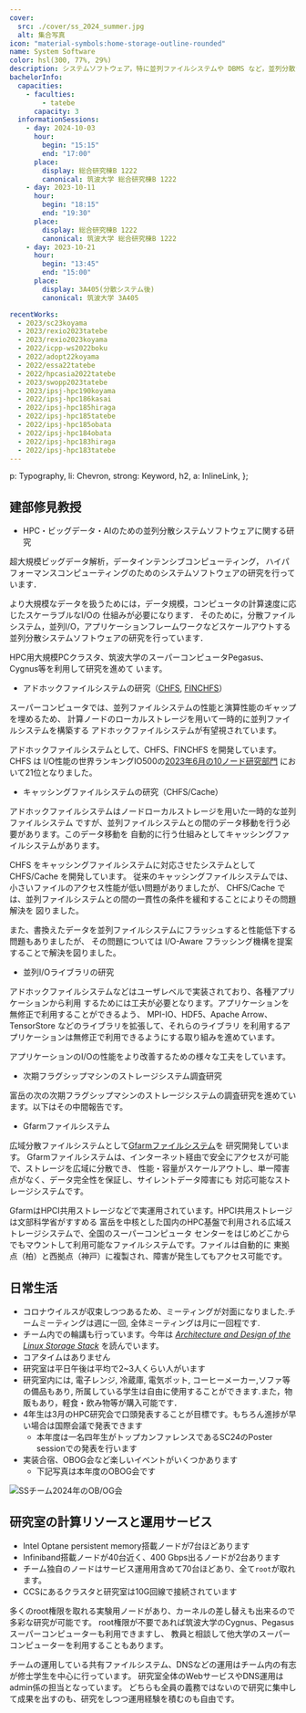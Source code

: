 ```yaml
---
cover:
  src: ./cover/ss_2024_summer.jpg
  alt: 集合写真
icon: "material-symbols:home-storage-outline-rounded"
name: System Software
color: hsl(300, 77%, 29%)
description: システムソフトウェア，特に並列ファイルシステムや DBMS など，並列分散システムに関わる基盤ソフトウェアの研究を行っています
bachelorInfo:
  capacities:
    - faculties:
        - tatebe
      capacity: 3
  informationSessions:
    - day: 2024-10-03
      hour:
        begin: "15:15"
        end: "17:00"
      place:
        display: 総合研究棟B 1222
        canonical: 筑波大学 総合研究棟B 1222
    - day: 2023-10-11
      hour:
        begin: "18:15"
        end: "19:30"
      place:
        display: 総合研究棟B 1222
        canonical: 筑波大学 総合研究棟B 1222
    - day: 2023-10-21
      hour:
        begin: "13:45"
        end: "15:00"
      place:
        display: 3A405(分散システム後)
        canonical: 筑波大学 3A405

recentWorks:
  - 2023/sc23koyama
  - 2023/rexio2023tatebe
  - 2023/rexio2023koyama
  - 2022/icpp-ws2022boku
  - 2022/adopt22koyama
  - 2022/essa22tatebe
  - 2022/hpcasia2022tatebe
  - 2023/swopp2023tatebe
  - 2023/ipsj-hpc190koyama
  - 2022/ipsj-hpc186kasai
  - 2022/ipsj-hpc185hiraga
  - 2022/ipsj-hpc185tatebe
  - 2022/ipsj-hpc185obata
  - 2022/ipsj-hpc184obata
  - 2022/ipsj-hpc183hiraga
  - 2022/ipsj-hpc183tatebe
---
```



  p: Typography,
  li: Chevron,
  strong: Keyword,
  h2,
  a: InlineLink,
};

## 建部修見教授

- HPC・ビッグデータ・AIのための並列分散システムソフトウェアに関する研究

超大規模ビッグデータ解析，データインテンシブコンピューティング，
ハイパフォーマンスコンピューティングのためのシステムソフトウェアの研究を行っています．

より大規模なデータを扱うためには，データ規模，コンピュータの計算速度に応じたスケーラブルなI/Oの
仕組みが必要になります．
そのために，分散ファイルシステム，並列I/O，アプリケーションフレームワークなどスケールアウトする
並列分散システムソフトウェアの研究を行っています．

HPC用大規模PCクラスタ、筑波大学のスーパーコンピュータPegasus、Cygnus等を利用して研究を進めて
います。

- アドホックファイルシステムの研究（[CHFS](https://github.com/otatebe/chfs),
  [FINCHFS](https://github.com/tsukuba-hpcs/finchfs)）

スーパーコンピュータでは、並列ファイルシステムの性能と演算性能のギャップを埋めるため、
計算ノードのローカルストレージを用いて一時的に並列ファイルシステムを構築する
アドホックファイルシステムが有望視されています。

アドホックファイルシステムとして、CHFS、FINCHFS を開発しています。CHFS は
I/O性能の世界ランキングIO500の[2023年6月の10ノード研究部門](https://io500.org/list/isc23/ten)
において21位となりました。

<YoutubeContainer>
  <Youtube
    src="https://www.youtube.com/embed/K6sO66kAkJ8"
    title="CHFS: Parallel Consistent Hashing File System for Node-local Persistent Memory"
  />
</YoutubeContainer>

- キャッシングファイルシステムの研究（CHFS/Cache）

アドホックファイルシステムはノードローカルストレージを用いた一時的な並列ファイルシステム
ですが、並列ファイルシステムとの間のデータ移動を行う必要があります。このデータ移動を
自動的に行う仕組みとしてキャッシングファイルシステムがあります。

CHFS をキャッシングファイルシステムに対応させたシステムとして CHFS/Cache を開発しています。
従来のキャッシングファイルシステムでは、小さいファイルのアクセス性能が低い問題がありましたが、
CHFS/Cache では、並列ファイルシステムとの間の一貫性の条件を緩和することによりその問題解決を
図りました。

<YoutubeContainer>
  <Youtube
    src="https://www.youtube.com/embed/cHJ78vycAms"
    title="Caching Support for CHFS Node-local Persistent Memory File System"
  />
</YoutubeContainer>
また、書換えたデータを並列ファイルシステムにフラッシュすると性能低下する問題もありましたが、
その問題については I/O-Aware フラッシング機構を提案することで解決を図りました。

- 並列I/Oライブラリの研究

アドホックファイルシステムなどはユーザレベルで実装されており、各種アプリケーションから利用
するためには工夫が必要となります。アプリケーションを無修正で利用することができるよう、
MPI-IO、HDF5、Apache Arrow、TensorStore などのライブラリを拡張して、それらのライブラリ
を利用するアプリケーションは無修正で利用できるようにする取り組みを進めています。

アプリケーションのI/Oの性能をより改善するための様々な工夫をしています。

- 次期フラグシップマシンのストレージシステム調査研究

富岳の次の次期フラグシップマシンのストレージシステムの調査研究を進めています。以下はその中間報告です。

<YoutubeContainer>
  <Youtube
    src="https://www.youtube.com/embed/W2AUqhQJ8uk"
    title="次期フラグシップマシンのストレージシステム調査研究の中間報告"
  />
</YoutubeContainer>

- Gfarmファイルシステム

広域分散ファイルシステムとして[Gfarmファイルシステム](http://oss-tsukuba.org/software/gfarm)を
研究開発しています。
Gfarmファイルシステムは、インターネット経由で安全にアクセスが可能で、ストレージを広域に分散でき、
性能・容量がスケールアウトし、単一障害点がなく、データ完全性を保証し、サイレントデータ障害にも
対応可能なストレージシステムです。

GfarmはHPCI共用ストレージなどで実運用されています。HPCI共用ストレージは文部科学省がすすめる
富岳を中核とした国内のHPC基盤で利用される広域ストレージシステムで、全国のスーパーコンピュータ
センターをはじめどこからでもマウントして利用可能なファイルシステムです。ファイルは自動的に
東拠点（柏）と西拠点（神戸）に複製され、障害が発生してもアクセス可能です。

<YoutubeContainer>
  <Youtube
    src="https://www.youtube.com/embed/dvFO3XhU0tU"
    title="Gfarmファイルシステムの最新機能"
  />
</YoutubeContainer>

## 日常生活

- コロナウイルスが収束しつつあるため、ミーティングが対面になりました.チームミーティングは週に一回, 全体ミーティングは月に一回程です.
- チーム内での輪講も行っています。今年は [_Architecture and Design of the Linux Storage Stack_](https://www.packtpub.com/product/architecture-and-design-of-the-linux-storage-stack/9781837639960) を読んでいます。
- コアタイムはありません
- 研究室は平日午後は平均で2~3人くらい人がいます
- 研究室内には, 電子レンジ, 冷蔵庫, 電気ポット, コーヒーメーカー,ソファ等の備品もあり, 所属している学生は自由に使用することができます.また，物販もあり，軽食・飲み物等が購入可能です．
- 4年生は3月のHPC研究会で口頭発表することが目標です。もちろん進捗が早い場合は国際会議で発表できます
  - 本年度は一名四年生がトップカンファレンスであるSC24のPoster sessionでの発表を行います
- 実装合宿、OBOG会など楽しいイベントがいくつかあります
  - 下記写真は本年度のOBOG会です

![SSチーム2024年のOB/OG会](./cover/ss_2024_obog.jpg)

## 研究室の計算リソースと運用サービス

- Intel Optane persistent memory搭載ノードが7台ほどあります
- Infiniband搭載ノードが40台近く、400 Gbps出るノードが2台あります
- チーム独自のノードはサービス運用用含めて70台ほどあり、全て`root`が取れます。
- CCSにあるクラスタと研究室は10G回線で接続されています

多くのroot権限を取れる実験用ノードがあり、カーネルの差し替えも出来るので多彩な研究が可能です。
root権限が不要であれば筑波大学のCygnus、Pegasusスーパーコンピューターも利用できますし、
教員と相談して他大学のスーパーコンピューターを利用することもあります。

チームの運用している共有ファイルシステム、DNSなどの運用はチーム内の有志が修士学生を中心に行っています。
研究室全体のWebサービスやDNS運用はadmin係の担当となっています。
どちらも全員の義務ではないので研究に集中して成果を出すのも、研究をしつつ運用経験を積むのも自由です。
